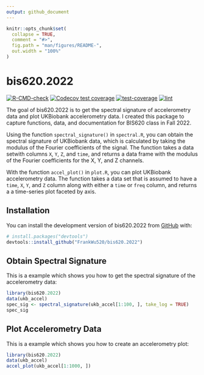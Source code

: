 ```yaml
---
output: github_document
---
```


<!-- README.md is generated from README.Rmd. Please edit that file -->

```r
knitr::opts_chunk$set(
  collapse = TRUE,
  comment = "#>",
  fig.path = "man/figures/README-",
  out.width = "100%"
)
```

# bis620.2022

<!-- badges: start -->
[![R-CMD-check](https://github.com/FrankWu520/bis620.2022/actions/workflows/R-CMD-check.yaml/badge.svg)](https://github.com/FrankWu520/bis620.2022/actions/workflows/R-CMD-check.yaml)
[![Codecov test coverage](https://codecov.io/gh/FrankWu520/bis620.2022/branch/main/graph/badge.svg)](https://app.codecov.io/gh/FrankWu520/bis620.2022?branch=main)
[![test-coverage](https://github.com/FrankWu520/bis620.2022/actions/workflows/test-coverage.yaml/badge.svg)](https://github.com/FrankWu520/bis620.2022/actions/workflows/test-coverage.yaml)
[![lint](https://github.com/FrankWu520/bis620.2022/actions/workflows/lint.yaml/badge.svg)](https://github.com/FrankWu520/bis620.2022/actions/workflows/lint.yaml)
<!-- badges: end -->

The goal of bis620.2022 is to get the spectral signature of accelerometry data and plot UKBiobank accelerometry data. I created this package to capture functions, data, and documentation for BIS620 class in Fall 2022.

Using the function `spectral_signature()` in `spectral.R`, you can obtain the spectral signature of UKBiobank data, which is calculated by taking the modulus of the Fourier coefficients of the signal. The function takes a data setwith columns `X`, `Y`, `Z`, and `time`, and returns a data frame with the modulus of the Fourier coefficients for the X, Y, and Z channels.

With the function `accel_plot()` in `plot.R`, you can plot UKBiobank accelerometry data. The function takes a data set that is assumed to have a `time`, `X`, `Y`, and `Z` column along with either a `time` or `freq` column, and returns a a time-series plot faceted by axis.


## Installation

You can install the development version of bis620.2022 from [GitHub](https://github.com/) with:

``` r
# install.packages("devtools")
devtools::install_github("FrankWu520/bis620.2022")
```

## Obtain Spectral Signature

This is a example which shows you how to get the spectral signature of the accelerometry data:

```r
library(bis620.2022)
data(ukb_accel)
spec_sig <- spectral_signature(ukb_accel[1:100, ], take_log = TRUE)
spec_sig
```

## Plot Accelerometry Data

This is a example which shows you how to create an accelerometry plot:

```r
library(bis620.2022)
data(ukb_accel)
accel_plot(ukb_accel[1:1000, ])
```

